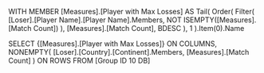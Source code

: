 WITH MEMBER [Measures].[Player with Max Losses] AS 
    Tail(
        Order(
            Filter(
                [Loser].[Player Name].[Player Name].Members, 
                NOT ISEMPTY([Measures].[Match Count])
            ),
            [Measures].[Match Count],
            BDESC
        ),
        1
    ).Item(0).Name

SELECT 
    {[Measures].[Player with Max Losses]} ON COLUMNS, 
    NONEMPTY(
        [Loser].[Country].[Continent].Members, 
        [Measures].[Match Count]
    ) ON ROWS
FROM [Group ID 10 DB]
